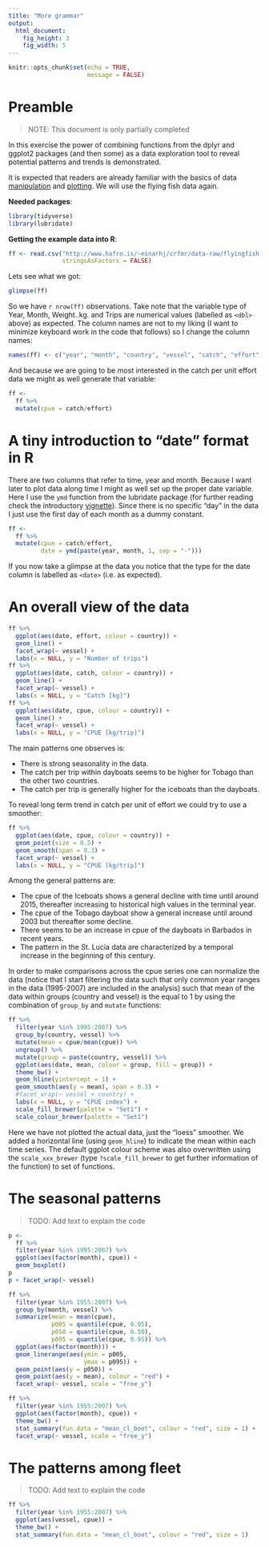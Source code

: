 ```yaml
---
title: "More grammar"
output: 
  html_document: 
    fig_height: 3
    fig_width: 5
---
```


```r
knitr::opts_chunk$set(echo = TRUE,
                      message = FALSE)
```

# Preamble

> NOTE: This document is only partially completed

In this exercise the power of combining functions from the dplyr and ggplot2 packages (and then some) as a data exploration tool to reveal potential patterns and trends is demonstrated.

It is expected that readers are already familiar with the basics of data [manipulation](dplyr.html) and [plotting](ggplot2.html). We will use the flying fish data again.

__Needed packages__:
```r
library(tidyverse)
library(lubridate)
```

__Getting the example data into R__:

```r
ff <- read.csv("http://www.hafro.is/~einarhj/crfmr/data-raw/flyingfish.csv",
               stringsAsFactors = FALSE)
```

Lets see what we got:
```r
glimpse(ff)
```

So we have `r nrow(ff)` observations. Take note that the variable type of Year, Month, Weight..kg. and Trips are numerical values (labelled as `<dbl>` above) as expected.
The column names are not to my liking (I want to minimize keyboard work in the code that follows) so I change the column names:
```r
names(ff) <- c("year", "month", "country", "vessel", "catch", "effort")
```

And because we are going to be most interested in the catch per unit effort data we might as well generate that variable:

```r
ff <-
  ff %>% 
  mutate(cpue = catch/effort)
```

# A tiny introduction to "date" format in R

There are two columns that refer to time, year and month. Because I want later to plot data along time I might as well set up the proper date variable. Here I use the `ymd` function from the lubridate package (for further reading check the introductory [vignette](https://cran.r-project.org/web/packages/lubridate/vignettes/lubridate.html)). Since there is no specific "day" in the data I just use the first day of each month as a dummy constant.

```r
ff <- 
  ff %>% 
  mutate(cpue = catch/effort,
         date = ymd(paste(year, month, 1, sep = "-")))
```

If you now take a glimpse at the data you notice that the type for the date column is labelled as `<date>` (i.e. as expected).

# An overall view of the data

```r
ff %>% 
  ggplot(aes(date, effort, colour = country)) +
  geom_line() +
  facet_wrap(~ vessel) +
  labs(x = NULL, y = "Number of trips")
ff %>% 
  ggplot(aes(date, catch, colour = country)) +
  geom_line() +
  facet_wrap(~ vessel) +
  labs(x = NULL, y = "Catch [kg]")
ff %>% 
  ggplot(aes(date, cpue, colour = country)) +
  geom_line() +
  facet_wrap(~ vessel) +
  labs(x = NULL, y = "CPUE [kg/trip]")
```

The main patterns one observes is:

* There is strong seasonality in the data.
* The catch per trip within dayboats seems to be higher for Tobago than the other two countries.
* The catch per trip is generally higher for the iceboats than the dayboats.

To reveal long term trend in catch per unit of effort we could try to use a smoother:

```r
ff %>% 
  ggplot(aes(date, cpue, colour = country)) +
  geom_point(size = 0.5) +
  geom_smooth(span = 0.3) +
  facet_wrap(~ vessel) +
  labs(x = NULL, y = "CPUE [kg/trip]")
```

Among the general patterns are:

* The cpue of the Iceboats shows a general decline with time until around 2015, thereafter increasing to historical high values in the terminal year.
* The cpue of the Tobago dayboat show a general increase until around 2003 but thereafter some decline.
* There seems to be an increase in cpue of the dayboats in Barbados in recent years.
* The pattern in the St. Lucia data are characterized by a temporal increase in the beginning of this century.

In order to make comparisons across the cpue series one can normalize the data (notice that I start filtering the data such that only common year ranges in the data (1995-2007) are included in the analysis) such that mean of the data within groups (country and vessel) is the equal to 1 by using the combination of `group_by` and `mutate` functions:

```r
ff %>% 
  filter(year %in% 1995:2007) %>% 
  group_by(country, vessel) %>% 
  mutate(mean = cpue/mean(cpue)) %>% 
  ungroup() %>% 
  mutate(group = paste(country, vessel)) %>% 
  ggplot(aes(date, mean, colour = group, fill = group)) +
  theme_bw() +
  geom_hline(yintercept = 1) +
  geom_smooth(aes(y = mean), span = 0.3) +
  #facet_wrap(~ vessel + country) +
  labs(x = NULL, y = "CPUE index") +
  scale_fill_brewer(palette = "Set1") +
  scale_colour_brewer(palette = "Set1")
```

Here we have not plotted the actual data, just the "loess" smoother. We added a horizontal line (using `geom_hline`) to indicate the mean within each time series. The default ggplot colour scheme was also overwritten using the `scale_xxx_brewer` (type `?scale_fill_brewer` to get further information of the function) to set of functions.

# The seasonal patterns

> TODO: Add text to explain the code

```r
p <-
  ff %>% 
  filter(year %in% 1995:2007) %>%
  ggplot(aes(factor(month), cpue)) +
  geom_boxplot()
p
p + facet_wrap(~ vessel)

ff %>% 
  filter(year %in% 1955:2007) %>% 
  group_by(month, vessel) %>% 
  summarize(mean = mean(cpue),
            p005 = quantile(cpue, 0.05),
            p050 = quantile(cpue, 0.50),
            p095 = quantile(cpue, 0.95)) %>% 
  ggplot(aes(factor(month))) +
  geom_linerange(aes(ymin = p005,
                     ymax = p095)) +
  geom_point(aes(y = p050)) +
  geom_point(aes(y = mean), colour = "red") +
  facet_wrap(~ vessel, scale = "free_y")

ff %>% 
  filter(year %in% 1955:2007) %>% 
  ggplot(aes(factor(month), cpue)) +
  theme_bw() +
  stat_summary(fun.data = "mean_cl_boot", colour = "red", size = 1) +
  facet_wrap(~ vessel, scale = "free_y")
```

# The patterns among fleet

> TODO: Add text to explain the code

```r
ff %>% 
  filter(year %in% 1955:2007) %>% 
  ggplot(aes(vessel, cpue)) +
  theme_bw() +
  stat_summary(fun.data = "mean_cl_boot", colour = "red", size = 1)
```
